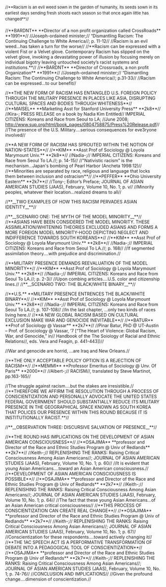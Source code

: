 =<span style="font-size: 13px; font-weight: normal; line-height: 19px;">//**Racism is an evil weed sown in the garden of humanity, its seeds sown in its earliest days sending fresh shoots each season so that once again little has changed**//</span>= 
//**BARDNT** **Director of a non profit organization called CrossRoads** **1991**//
//Joseph-ordained minister;// “Dismantling Racism: The Continuing Challenge
to White America//; p. 11-12//
//Racism is an evil weed...has taken a turn for the worse//
//**Racism can be expressed with a violent Fist or a Velvet glove. Contemporary Racism has slipped on the velvet glove, invoking a devastating power of illusion by focusing merely on individual bigotry leaving untouched society’s racist systems and institutions.**//
//**BARDNT** **Director of Crossroads, a non profit Organization** **1991**//
//Joseph-ordained minister;// “Dismantling Racism: The Continuing Challenge
to White America//; p.31-33//
//Racism can be expressed...to our benefit//

//**THE NEW FORM OF RACISM HAS ENTANGLED U.S. FOREIGN POLICY THROUGH THE MILITARY PRESENCE IN PLACES LIKE ASIA, DISRUPTING CULTURAL SPACES AND BODIES THROUGH WHITENESS**//
//**MAISEL** **Marketing Asst for Stanford University Press** **2k8**//
//Kira-; PRESS RELEASE on a book by Nadia Kim Entitled// IMPERIAL CITIZENS: Koreans and Race from Seoul to LA; //June 2008; [[http://www.sup.org/html/book_pages/0804758875/Press%20Release.pdf]]//
//The presence of the U.S. Military....serious consequences for eve3ryone involved//

//**A NEW FORM OF RACISM HAS SPROUTED WITHIN THE NOTION OF NATION-STATES**//
//**KIM** **Asst Prof of Sociology @ Loyola Marymount Univ.** **2k8**//
//Nadia-;// IMPERIAL CITIZENS: Koreans and Race from Seoul To LA.//; p. 14-15//
//"Nativistic racism" is the mechanism...Japan's bombing of Pearl Harbor (Ancheta 1998:12)//
//**Minorities are separated by race, religious and language that locks them between inclusion and ostracism**//
//**PEFFER** **Ohio University Eastern** **2k7**//
//Tony-; Editor’s Preface; JOURNAL OF ASIAN AMERICAN STUDIES (JAAS), February, Volume 10, No. 1; p. v//
//Minority peoples, whatever their location...realized dreams to all//

//**__TWO EXAMPLES OF HOW THIS RACISM PERVADES ASIAN IDENTITY__**//

//**__SCENARIO ONE: THE MYTH OF THE MODEL MINORITY__**//
//**ASIANS HAVE BEEN CONSIDERED THE MODEL MINORITY. THESE ASSIMILATION/WHITENING THEORIES EXCLUDED ASIANS AND FORMS A MORE FOREIGN MODEL MINORITY-HOOD DEPICTING NEGLECT AND INDIFFERENCE TOWARDS SOUTH KOREANS**//
//**KIM** **Asst Prof of Sociology @ Loyola Marymount Univ.** **2k8**//
//Nadia-;// IMPERIAL CITIZENS: Koreans and Race from Seoul To LA.//; p. 168//
//If segmented assimilation theory....with prejudice and discrimination.//

//**MILITARY PRESENCE DEMANDS REEVALUATION OF THE MODEL MINORITY**//
//**KIM** **Asst Prof of Sociology @ Loyola Marymount Univ.** **2k8**//
//Nadia-;// IMPERIAL CITIZENS: Koreans and Race from Seoul To LA.//; p. 2-3//
//Upon combing articles....U.S. color and citizenship lines.//
//**__SCENARIO TWO: THE BLACK/WHITE BINARY__**//

//**U.S.** **MILITARY PRESENCE ENTRENCES THE BLACK/WHITE BINARY**//
//**KIM** **Asst Prof of Sociology @ Loyola Marymount Univ.** **2k8**//
//Nadia-;// IMPERIAL CITIZENS: Koreans and Race from Seoul To LA.//; p. 107-108//
//In the last chapter, ...only two kinds of races living here.//
//**A NEW GLOBAL RACISM BASED ON CULTURAL EXCLUSION MAKE WAR AND GENOCIDE INEVITABLE**//
//**BATUR** **Prof of Sociology @ Vassar** **2k7**//
//Pinar Batur, PhD @ UT-Austin – Prof. of Scociology @ Vassar, ‘7 [“The Heart of Violence: Global Racism, War, and Genocide,” in// Handbook of the The Soiology of Racial and Ethnic Relations//, eds. Vera and Feagin, p. 441-443])//


//War and genocide are horrid, ...are Iraq and New Orleans.//


//**THE ONLY ACCEPTABLE POLICY OPTION IS A REJECTION OF RACISM**//
//**MEMMI** **Professor Emeritus of Sociology @ Unv. Of Paris** **2000**//
//Albert-;// RACISM//, translated by Steve Martinot, pp.163-165//

//The struggle against racism....but the stakes are irresistible.//
//**THEREFORE WE AFFIRM THE RESOLUTION THROUGH A PROCESS OF CONSCIENTIZATION AND PERSONALLY ADVOCATE THE UNITED STATES FEDERAL GOVERNMENT SHOULD SUBSTANTIALLY REDUCE ITS MILITARY PRESENCE IN THE GEOGRAPHICAL SPACE KNOWN AS SOUTH KOREA THAT POLICES OUR PRESENCE WITHIN THIS ROUND BECAUSE IT IS INSTITUTIONALLY RACIST.**//

//**__OBSERVATION THREE: DISCURSIVE SALVATION OF PRESENCE__**//

//**THE ROUND HAS IMPLICATIONS ON THE DEVELOPMENT OF ASIAN AMERICAN CONSCIOUSNESS**//
//**OSAJIMA** **professor and Director of the Race and Ethnic Studies Program @ Univ of Redlands** **2k7**//
//Keith-;// REPLENISHING THE RANKS: Raising Critical Consciousness Among Asian Americans//; JOURNAL OF ASIAN AMERICAN STUDIES (JAAS), February, Volume 10, No. 1; p. 60//
//It is evident that young Asian Americans....toward an Asian American consciousness.//
//**DEVELOPMENT OF ASIAN AMERICAN CONSCIOUSNESS IS POSSIBLE**//
//**OSAJIMA** **professor and Director of the Race and Ethnic Studies Program @ Univ of Redlands** **2k7**//
//Keith-;// REPLENISHING THE RANKS: Raising Critical Consciousness Among Asian Americans//; JOURNAL OF ASIAN AMERICAN STUDIES (JAAS), February, Volume 10, No. 1; p. 64//
//The fact that these young Asian Americans...of an Asian American critical consciousness//
//**THIS PROCESS OF CONSCIENTIZATION CAN CREATE REAL CHANGE**//
//**OSAJIMA** **professor and Director of the Race and Ethnic Studies Program @ Univ of Redlands** **2k7**//
//Keith-;// REPLENISHING THE RANKS: Raising Critical Consciousness Among Asian Americans//; JOURNAL OF ASIAN AMERICAN STUDIES (JAAS), February, Volume 10, No. 1; p. 67//
//Conscientization for these respondents....toward actively changing it//
//**THE 1AC SPEECH ACT IS A PERFORMATIVE TRANSFORMATION OF DEBATE INTO A PEDAGOGICAL TOOL OF CONSCIENTIZATION**//
//**OSAJIMA** **professor and Director of the Race and Ethnic Studies Program @ Univ of Redlands** **2k7**//
//Keith-;// REPLENISHING THE RANKS: Raising Critical Consciousness Among Asian Americans//; JOURNAL OF ASIAN AMERICAN STUDIES (JAAS), February, Volume 10, No. 1; p. 74-76//
//CONCLUSION AND IMPLICATIONS//
//Given the profound change....dimension of conscientization.//
= =
